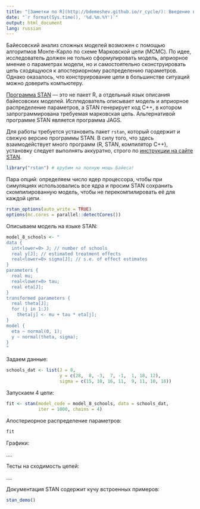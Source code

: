 ```yaml
---
title: "[Заметки по R](http://bdemeshev.github.io/r_cycle/): Введение в STAN"
date: "`r format(Sys.time(), '%d.%m.%Y')`"
output: html_document
lang: russian
---
```


Байесовский анализ сложных моделей возможен с помощью алгоритмов Монте-Карло по схеме Марковской цепи (MCMC). По идее, исследователь должен не только сформулировать модель, априорное мнение о параметрах модели, но и самостоятельно сконструировать цепь сходящуюся к апостериорному распределению параметров. Однако оказалось, что конструирование цепи в большинстве ситуаций можно доверить компьютеру. 

[Программа STAN](http://mc-stan.org/) --- это не пакет R, а отдельный язык описания байесовских моделей. Ислледователь описывает модель и априорное распределение параметров, а STAN генерирует код C++, в котором запрограммирована требуемая марковская цепь. Альтернативой программе STAN является программа JAGS.  

Для работы требуется установить пакет `rstan`, который содержит и свежую версию программы STAN. В силу того, что здесь взаимодействует много программ (R, STAN, компилятор C++), установку следует выполнять аккуратно, строго по [инструкции на сайте STAN](https://github.com/stan-dev/rstan/wiki/RStan-Getting-Started).

```r
library("rstan") # врубим на полную мощь Байеса!
```

Пара опций: определяем число ядер процессора, чтобы при симуляциях использовались все ядра и просим STAN сохранить скомпилированную модель, чтобы не перекомпилировать её для каждой цепи.
```r
rstan_options(auto_write = TRUE)
options(mc.cores = parallel::detectCores())
```

Описываем модель на языке STAN:
```r
model_8_schools <- "
data {
  int<lower=0> J; // number of schools 
  real y[J]; // estimated treatment effects
  real<lower=0> sigma[J]; // s.e. of effect estimates 
}
parameters {
  real mu; 
  real<lower=0> tau;
  real eta[J];
}
transformed parameters {
  real theta[J];
  for (j in 1:J)
    theta[j] <- mu + tau * eta[j];
}
model {
  eta ~ normal(0, 1);
  y ~ normal(theta, sigma);
}
"
```

Задаем данные:
```r
schools_dat <- list(J = 8, 
                    y = c(28,  8, -3,  7, -1,  1, 18, 12),
                    sigma = c(15, 10, 16, 11,  9, 11, 10, 18))
```


Запускаем 4 цепи:
```r
fit <- stan(model_code = model_8_schools, data = schools_dat, 
            iter = 1000, chains = 4)
```


Апостериорное распределение параметров:
```r
fit
```


Графики:

....


Тесты на сходимость цепей:

....


Документация STAN содержит кучу встроенных примеров:
```r
stan_demo()
```




